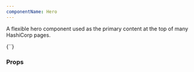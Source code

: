 ```yaml
---
componentName: Hero
---
```


A flexible hero component used as the primary content at the top of many HashiCorp pages.

<LiveComponent>
{`<Hero
  data={{
    title: 'Testing',
    description: 'Etiam porta sem malesuada magna mollis euismod.',
    product: 'nomad',
    backgroundImage: {
      url: 'https://www.datocms-assets.com/2885/1538522323-vault-grid-background.jpg',
      format: 'svg',
      alt: 'terraform background'
    },
    buttons: [
      { title: 'Download', url: '#' },
      { title: 'Get Started', url: '#' }
    ],
    videos: [{
      name: 'UI',
      playbackRate: 2,
      src: [{
        srcType: 'mp4',
        url: '//consul-static-asssets.global.ssl.fastly.net/videos/v1/connect-video-ui.mp4',
      }],
    }]
  }}
/>`}
</LiveComponent>

<UsageDetails packageJson={packageJson} />

### Props

<PropsTable props={componentProps} />
